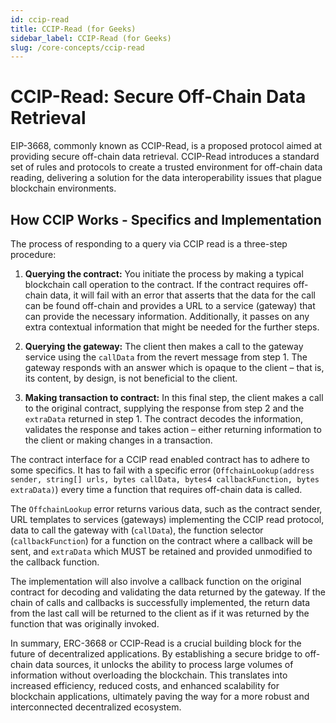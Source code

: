 ```yaml
---
id: ccip-read
title: CCIP-Read (for Geeks)
sidebar_label: CCIP-Read (for Geeks)
slug: /core-concepts/ccip-read
---
```


# CCIP-Read: Secure Off-Chain Data Retrieval

EIP-3668, commonly known as CCIP-Read, is a proposed protocol aimed at providing secure off-chain data retrieval. CCIP-Read introduces a standard set of rules and protocols to create a trusted environment for off-chain data reading, delivering a solution for the data interoperability issues that plague blockchain environments.

## How CCIP Works - Specifics and Implementation

<RiveAnimations imageId="118884/5-EcI6a3RUeTRPbGne9DRA" />

The process of responding to a query via CCIP read is a three-step procedure:

1. **Querying the contract:** You initiate the process by making a typical blockchain call operation to the contract. If the contract requires off-chain data, it will fail with an error that asserts that the data for the call can be found off-chain and provides a URL to a service (gateway) that can provide the necessary information. Additionally, it passes on any extra contextual information that might be needed for the further steps.

2. **Querying the gateway:** The client then makes a call to the gateway service using the `callData` from the revert message from step 1. The gateway responds with an answer which is opaque to the client – that is, its content, by design, is not beneficial to the client.

3. **Making transaction to contract:** In this final step, the client makes a call to the original contract, supplying the response from step 2 and the `extraData` returned in step 1. The contract decodes the information, validates the response and takes action – either returning information to the client or making changes in a transaction.

The contract interface for a CCIP read enabled contract has to adhere to some specifics. It has to fail with a specific error (`OffchainLookup(address sender, string[] urls, bytes callData, bytes4 callbackFunction, bytes extraData)`) every time a function that requires off-chain data is called.

The `OffchainLookup` error returns various data, such as the contract sender, URL templates to services (gateways) implementing the CCIP read protocol, data to call the gateway with (`callData`), the function selector (`callbackFunction`) for a function on the contract where a callback will be sent, and `extraData` which MUST be retained and provided unmodified to the callback function.

The implementation will also involve a callback function on the original contract for decoding and validating the data returned by the gateway. If the chain of calls and callbacks is successfully implemented, the return data from the last call will be returned to the client as if it was returned by the function that was originally invoked.

In summary, ERC-3668 or CCIP-Read is a crucial building block for the future of decentralized applications. By establishing a secure bridge to off-chain data sources, it unlocks the ability to process large volumes of information without overloading the blockchain. This translates into increased efficiency, reduced costs, and enhanced scalability for blockchain applications, ultimately paving the way for a more robust and interconnected decentralized ecosystem.